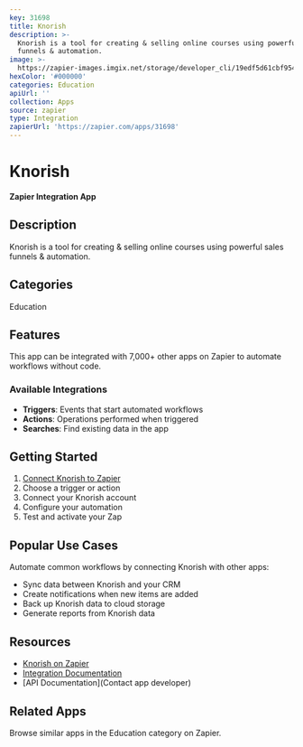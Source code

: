 ```yaml
---
key: 31698
title: Knorish
description: >-
  Knorish is a tool for creating & selling online courses using powerful sales
  funnels & automation.
image: >-
  https://zapier-images.imgix.net/storage/developer_cli/19edf5d61cbf95473cfb5302e0aeea28.png?auto=format%2Ccompress&ixlib=python-3.0.0&q=50
hexColor: '#000000'
categories: Education
apiUrl: ''
collection: Apps
source: zapier
type: Integration
zapierUrl: 'https://zapier.com/apps/31698'
---
```

# Knorish

**Zapier Integration App**

## Description

Knorish is a tool for creating & selling online courses using powerful sales funnels & automation.

## Categories

Education

## Features

This app can be integrated with 7,000+ other apps on Zapier to automate workflows without code.

### Available Integrations

- **Triggers**: Events that start automated workflows
- **Actions**: Operations performed when triggered
- **Searches**: Find existing data in the app

## Getting Started

1. [Connect Knorish to Zapier](https://zapier.com/apps/31698)
2. Choose a trigger or action
3. Connect your Knorish account
4. Configure your automation
5. Test and activate your Zap

## Popular Use Cases

Automate common workflows by connecting Knorish with other apps:

- Sync data between Knorish and your CRM
- Create notifications when new items are added
- Back up Knorish data to cloud storage
- Generate reports from Knorish data

## Resources

- [Knorish on Zapier](https://zapier.com/apps/31698)
- [Integration Documentation](https://zapier.com/apps/31698/integrations)
- [API Documentation](Contact app developer)

## Related Apps

Browse similar apps in the Education category on Zapier.
